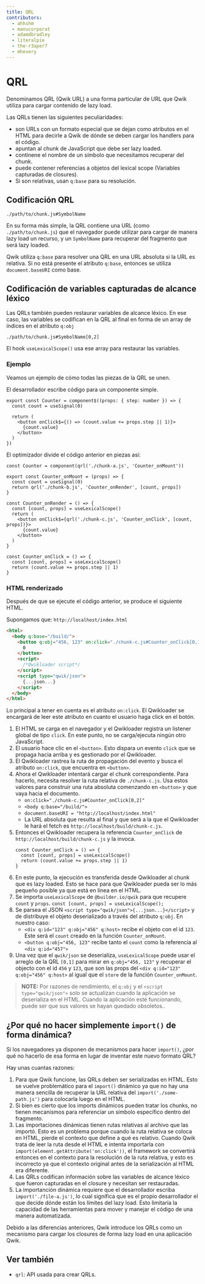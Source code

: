 ```yaml
---
title: QRL
contributors:
  - ahhshm
  - manucorporat
  - adamdbradley
  - literalpie
  - the-r3aper7
  - mhevery
---
```


# QRL

Denominamos QRL (Qwik URL) a una forma particular de URL que Qwik utiliza para cargar contenido de lazy load.

Las QRLs tienen las siguientes peculiaridades:

- son URLs con un formato especial que se dejan como atributos en el HTML para decirle a Qwik de dónde se deben cargar los handlers para el código.
- apuntan al chunk de JavaScript que debe ser lazy loaded.
- continene el nombre de un símbolo que necesitamos recuperar del chunk.
- puede contener referencias a objetos del lexical scope (Variables capturadas de closures).
- Si son relativas, usan `q:base` para su resolución.

## Codificación QRL

```
./path/to/chunk.js#SymbolName
```

En su forma más simple, la QRL contiene una URL (como `./path/to/chunk.js`) que el navegador puede utilizar para cargar de manera lazy load un recurso, y un `SymbolName` para recuperar del fragmento que será lazy loaded.

Qwik utiliza `q:base` para resolver una QRL en una URL absoluta si la URL es relativa. Si no está presente el atributo `q:base`, entonces se utiliza `document.baseURI` como base.

## Codificación de variables capturadas de alcance léxico

Las QRLs también pueden restaurar variables de alcance léxico. En ese caso, las variables se codifican en la QRL al final en forma de un array de índices en el atributo `q:obj`

```
./path/to/chunk.js#SymbolName[0,2]
```

El hook `useLexicalScope()` usa ese array para restaurar las variables.

### Ejemplo

Veamos un ejemplo de cómo todas las piezas de la QRL se unen.

El desarrollador escribe código para un componente simple.

```tsx
export const Counter = component$((props: { step: number }) => {
  const count = useSignal(0)

  return (
    <button onClick$={() => (count.value += props.step || 1)}>
      {count.value}
    </button>
  )
})
```

El optimizador divide el código anterior en piezas así:

```tsx
const Counter = component(qrl('./chunk-a.js', 'Counter_onMount'))
```

```tsx title="chunk-a.js"
export const Counter_onMount = (props) => {
  const count = useSignal(0)
  return qrl('./chunk-b.js', 'Counter_onRender', [count, props])
}
```

```tsx title="chunk-b.js"
const Counter_onRender = () => {
  const [count, props] = useLexicalScope()
  return (
    <button onClick$={qrl('./chunk-c.js', 'Counter_onClick', [count, props])}>
      {count.value}
    </button>
  )
}
```

```tsx title="chunk-c.js"
const Counter_onClick = () => {
  const [count, props] = useLexicalScope()
  return (count.value += props.step || 1)
}
```

### HTML renderizado

Después de que se ejecute el código anterior, se produce el siguiente HTML.

Supongamos que: `http://localhost/index.html`

```html
<html>
  <body q:base="/build/">
    <button q:obj="456, 123" on:click="./chunk-c.js#Counter_onClick[0,1]">
      0
    </button>
    <script>
      /*Qwikloader script*/
    </script>
    <script type="qwik/json">
      {...json...}
    </script>
  </body>
</html>
```

Lo principal a tener en cuenta es el atributo `on:click`. El Qwikloader se encargará de leer este atributo en cuanto el usuario haga click en el botón.

1. El HTML se carga en el navegador y el Qwikloader registra un listener global de tipo `click`. En este punto, no se carga/ejecuta ningún otro JavaScript.
2. El usuario hace clic en el `<button>`. Esto dispara un evento `click` que se propaga hacia arriba y es gestionado por el Qwikloader.
3. El Qwikloader rastrea la ruta de propagación del evento y busca el atributo `on:click`, que encuentra en `<button>`.
4. Ahora el Qwikloader intentará cargar el chunk correspondiente. Para hacerlo, necesita resolver la ruta relativa de `./chunk-c.js`. Usa estos valores para construir una ruta absoluta comenzando en `<button>` y que vaya hacia el documento.
   - `on:click="./chunk-c.js#Counter_onClick[0,2]"`
   - `<body q:base="/build/">`
   - `document.baseURI = "http://localhost/index.html"`
   - La URL absoluta que resulta al final y que será a la que el Qwikloader le hará el fetch es `http://localhost/build/chunk-c.js`.
5. Entonces el Qwikloader recupera la referencia `Counter_onClick` de `http://localhost/build/chunk-c.js` y la invoca.
   ```tsx
   const Counter_onClick = () => {
     const [count, props] = useLexicalScope()
     return (count.value += props.step || 1)
   }
   ```
6. En este punto, la ejecución es transferida desde Qwikloader al chunk que es lazy loaded. Esto se hace para que Qwikloader pueda ser lo más pequeño posible ya que está en línea en el HTML.
7. Se importa `useLexicalScope` de `@builder.io/qwik` para que recupere `count` y `props`.
   `const [count, props] = useLexicalScope();`
8. Se parsea el JSON `<script type="qwik/json">{...json...}</script>` y de distribuye el objeto deserializado a través del atributo `q:obj`. En nuestro caso:
   - `<div q:id="123" q:obj="456" q:host>` recibe el objeto con el id `123`. Este será el `count` creado en la función `Counter_onMount`.
   - `<button q:obj="456, 123"` recibe tanto el `count` como la referencia al `<div q:id="457">`
9. Una vez que el `qwik/json` se deserializa, `useLexicalScope` puede usar el arreglo de la QRL `[0,1]` para mirar en `q:obj="456, 123"` y recuperar el objecto con el id `456` y `123`, que son las props del `<div q:id="123" q:obj="456" q:host>` al igual que el `store` de la función `Counter_onMount`.

> **NOTE:** Por razones de rendimiento, el `q:obj` y el `<script type="qwik/json">` solo se actualizan cuando la aplicación se deserializa en el HTML. Cuando la aplicación esté funcionando, puede ser que sus valores se hayan quedado obsoletos..

## ¿Por qué no hacer simplemente `import()` de forma dinámica?

Si los navegadores ya disponen de mecanismos para hacer `import()`, ¿por qué no hacerlo de esa forma en lugar de inventar este nuevo formato QRL?

Hay unas cuantas razones:

1. Para que Qwik funcione, las QRLs deben ser serializadas en HTML. Esto se vuelve problemático para el `import()` dinámico ya que no hay una manera sencilla de recuperar la URL relativa del `import('./some-path.js')` para colocarla luego en el HTML.
2. Si bien es cierto que los imports dinámicos pueden tratar los chunks, no tienen mecanismos para referenciar un símbolo específico dentro del fragmento.
3. Las importaciones dinámicas tienen rutas relativas al archivo que las importó. Esto es un problema porque cuando la ruta relativa se coloca en HTML, pierde el contexto que define a qué es relativo. Cuando Qwik trata de leer la ruta desde el HTML e intenta importarla con `import(element.getAttribute('on:click'))`, el framework se convertirá entonces en el contexto para la resolución de la ruta relativa, y esto es incorrecto ya que el contexto original antes de la serialización al HTML era diferente.
4. Las QRLs codifican información sobre las variables de alcance léxico que fueron capturadas en el closure y necesitan ser restauradas.
5. La importanción dinámica requiere que el desarrollador escriba `import('./file-a.js')`, lo cual significa que es el propio desarrollador el que decide dónde están los límites del lazy load. Esto limitaría la capacidad de las herramientas para mover y manejar el código de una manera automatizada.

Debido a las diferencias anteriores, Qwik introduce los QRLs como un mecanismo para cargar los closures de forma lazy load en una aplicación Qwik.

## Ver también

- `qrl`: API usada para crear QRLs.
